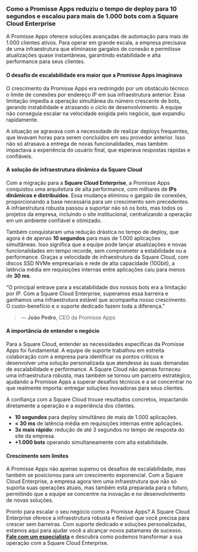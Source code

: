 ### **Como a Promisse Apps reduziu o tempo de deploy para 10 segundos e escalou para mais de 1.000 bots com a Square Cloud Enterprise**

A Promisse Apps oferece soluções avançadas de automação para mais de 1.000 clientes ativos. Para operar em grande escala, a empresa precisava de uma infraestrutura que eliminasse gargalos de conexão e permitisse atualizações quase instantâneas, garantindo estabilidade e alta performance para seus clientes.

<Alert intent="info" title="Antes da Square Cloud Enterprise, a Promisse Apps enfrentava limitações críticas de escalabilidade e estabilidade em sua infraestrutura." />

#### O desafio de escalabilidade era maior que a Promisse Apps imaginava

O crescimento da Promisse Apps era restringido por um obstáculo técnico: o limite de conexões por endereço IP em sua infraestrutura anterior. Essa limitação impedia a operação simultânea do número crescente de bots, gerando instabilidade e atrasando o ciclo de desenvolvimento. A equipe não conseguia escalar na velocidade exigida pelo negócio, que expandiu rapidamente.

A situação se agravava com a necessidade de realizar deploys frequentes, que levavam horas para serem concluídos em seu provedor anterior. Isso não só atrasava a entrega de novas funcionalidades, mas também impactava a experiência do usuário final, que esperava respostas rápidas e confiáveis.

#### A solução de infraestrutura dinâmica da Square Cloud

Com a migração para a **Square Cloud Enterprise**, a Promisse Apps conquistou uma arquitetura de alta performance, com milhares de **IPs dinâmicos e distribuídos**. Essa mudança eliminou o gargalo de conexões, proporcionando a base necessária para um crescimento sem precedentes. A infraestrutura robusta passou a suportar não só os bots, mas todos os projetos da empresa, incluindo o site institucional, centralizando a operação em um ambiente confiável e otimizado.

Também conquistaram uma redução drástica no tempo de deploy, que agora é de apenas **10 segundos** para mais de 1.000 aplicações simultâneas. Isso significa que a equipe pode lançar atualizações e novas funcionalidades em tempo recorde, sem comprometer a estabilidade ou a performance.  Graças a velocidade de infraestrutura da Square Cloud, com discos SSD NVMe empresariais e rede de alta capacidade (10Gbit), a latência média em requisições internas entre aplicações caiu para menos de **30 ms**.

“O principal entrave para a escalabilidade dos nossos bots era a limitação por IP. Com a Square Cloud Enterprise, superamos essa barreira e ganhamos uma infraestrutura estável que acompanha nosso crescimento. O custo-benefício e o suporte dedicado fazem toda a diferença.”

> — **João Pedro**, CEO da Promisse Apps

#### A importância de entender o negócio

Para a Square Cloud, entender as necessidades específicas da Promisse Apps foi fundamental. A equipe de suporte trabalhou em estreita colaboração com a empresa para identificar os pontos críticos e desenvolver uma solução personalizada que atendesse às suas demandas de escalabilidade e performance.
A Square Cloud não apenas forneceu uma infraestrutura robusta, mas também se tornou um parceiro estratégico, ajudando a Promisse Apps a superar desafios técnicos e a se concentrar no que realmente importa: entregar soluções inovadoras para seus clientes.

A confiança com a Square Cloud trouxe resultados concretos, impactando diretamente a operação e a experiência dos clientes.

- **10 segundos** para deploy simultâneo de mais de 1.000 aplicações.
- **\< 30 ms** de latência média em requisições internas entre aplicações.
- **3x mais rápido**: redução de até 3 segundos no tempo de resposta do site da empresa.
- **+1.000 bots** operando simultaneamente com alta estabilidade.

#### Crescimento sem limites

A Promisse Apps não apenas superou os desafios de escalabilidade, mas também se posicionou para um crescimento exponencial. Com a Square Cloud Enterprise, a empresa agora tem uma infraestrutura que não só suporta suas operações atuais, mas também está preparada para o futuro, permitindo que a equipe se concentre na inovação e no desenvolvimento de novas soluções.

Pronto para escalar o seu negócio como a Promisse Apps? A Square Cloud Enterprise oferece a infraestrutura robusta e flexível que você precisa para crescer sem barreiras. Com suporte dedicado e soluções personalizadas, estamos aqui para ajudar você a alcançar novos patamares de sucesso.
[**Fale com um especialista**](https://squarecloud.app/enterprise) e descubra como podemos transformar a sua operação com a Square Cloud Enterprise.
